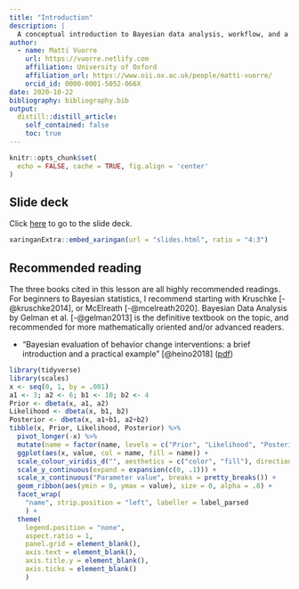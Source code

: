 ```yaml
---
title: "Introduction"
description: |
  A conceptual introduction to Bayesian data analysis, workflow, and a first model
author:
  - name: Matti Vuorre
    url: https://vuorre.netlify.com
    affiliation: University of Oxford
    affiliation_url: https://www.oii.ox.ac.uk/people/matti-vuorre/
    orcid_id: 0000-0001-5052-066X
date: 2020-10-22
bibliography: bibliography.bib
output:
  distill::distill_article:
    self_contained: false
    toc: true
---
```


```r
knitr::opts_chunk$set(
  echo = FALSE, cache = TRUE, fig.align = 'center'
)
```

## Slide deck

Click [here](slides.html) to go to the slide deck.

```r
xaringanExtra::embed_xaringan(url = "slides.html", ratio = "4:3")
```

## Recommended reading

The three books cited in this lesson are all highly recommended readings. For beginners to Bayesian statistics, I recommend starting with Kruschke [-@kruschke2014], or McElreath [-@mcelreath2020]. Bayesian Data Analysis by Gelman et al. [-@gelman2013] is the definitive textbook on the topic, and recommended for more mathematically oriented and/or advanced readers.

-   "Bayesian evaluation of behavior change interventions: a brief introduction and a practical example" [@heino2018] ([pdf](https://vuorre.netlify.app/publication/2018/01/01/bayesian-evaluation-of-behavior-change-interventions-a-brief-introduction-and-a-practical-example/heino-bayesianevaluationbehavior-2018.pdf))

```r
library(tidyverse)
library(scales)
x <- seq(0, 1, by = .001)
a1 <- 3; a2 <- 6; b1 <- 10; b2 <- 4
Prior <- dbeta(x, a1, a2)
Likelihood <- dbeta(x, b1, b2)
Posterior <- dbeta(x, a1+b1, a2+b2)
tibble(x, Prior, Likelihood, Posterior) %>% 
  pivot_longer(-x) %>% 
  mutate(name = factor(name, levels = c("Prior", "Likelihood", "Posterior"), labels = c(~italic(p)(theta), ~italic(p)(Y~"|"~theta), ~italic(p)(theta~"|"~Y)))) %>% 
  ggplot(aes(x, value, col = name, fill = name)) +
  scale_colour_viridis_d("", aesthetics = c("color", "fill"), direction = -1) +
  scale_y_continuous(expand = expansion(c(0, .1))) +
  scale_x_continuous("Parameter value", breaks = pretty_breaks()) +
  geom_ribbon(aes(ymin = 0, ymax = value), size = 0, alpha = .8) +
  facet_wrap(
    "name", strip.position = "left", labeller = label_parsed
    ) +
  theme(
    legend.position = "none",
    aspect.ratio = 1,
    panel.grid = element_blank(),
    axis.text = element_blank(),
    axis.title.y = element_blank(),
    axis.ticks = element_blank()
    )
```
